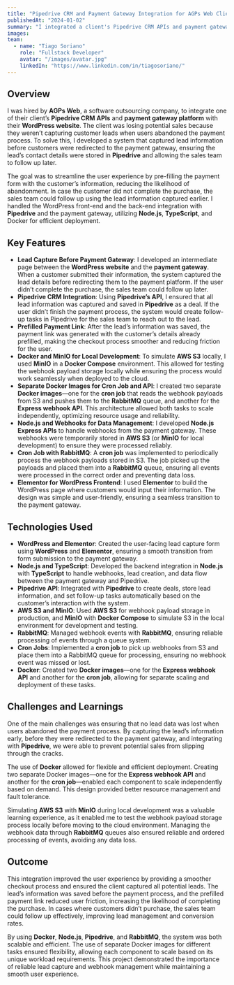 ```yaml
---
title: "Pipedrive CRM and Payment Gateway Integration for AGPs Web Client"
publishedAt: "2024-01-02"
summary: "I integrated a client's Pipedrive CRM APIs and payment gateway with their WordPress website, capturing customer leads and streamlining the payment process. I used Docker with MinIO to simulate S3 locally, and split tasks into two separate Docker images: one for a cron job and another for the Express webhook API."
images:
team:
  - name: "Tiago Soriano"
    role: "Fullstack Developer"
    avatar: "/images/avatar.jpg"
    linkedIn: "https://www.linkedin.com/in/tiagosoriano/"
---
```


## Overview

I was hired by **AGPs Web**, a software outsourcing company, to integrate one of their client’s **Pipedrive CRM APIs** and **payment gateway platform** with their **WordPress website**. The client was losing potential sales because they weren’t capturing customer leads when users abandoned the payment process. To solve this, I developed a system that captured lead information before customers were redirected to the payment gateway, ensuring the lead’s contact details were stored in **Pipedrive** and allowing the sales team to follow up later.

The goal was to streamline the user experience by pre-filling the payment form with the customer’s information, reducing the likelihood of abandonment. In case the customer did not complete the purchase, the sales team could follow up using the lead information captured earlier. I handled the WordPress front-end and the back-end integration with **Pipedrive** and the payment gateway, utilizing **Node.js**, **TypeScript**, and Docker for efficient deployment.

## Key Features

- **Lead Capture Before Payment Gateway**: I developed an intermediate page between the **WordPress website** and the **payment gateway**. When a customer submitted their information, the system captured the lead details before redirecting them to the payment platform. If the user didn’t complete the purchase, the sales team could follow up later.
- **Pipedrive CRM Integration**: Using **Pipedrive’s API**, I ensured that all lead information was captured and saved in **Pipedrive** as a deal. If the user didn’t finish the payment process, the system would create follow-up tasks in Pipedrive for the sales team to reach out to the lead.
- **Prefilled Payment Link**: After the lead’s information was saved, the payment link was generated with the customer’s details already prefilled, making the checkout process smoother and reducing friction for the user.
- **Docker and MinIO for Local Development**: To simulate **AWS S3** locally, I used **MinIO** in a **Docker Compose** environment. This allowed for testing the webhook payload storage locally while ensuring the process would work seamlessly when deployed to the cloud.
- **Separate Docker Images for Cron Job and API**: I created two separate **Docker images**—one for the **cron job** that reads the webhook payloads from S3 and pushes them to the **RabbitMQ** queue, and another for the **Express webhook API**. This architecture allowed both tasks to scale independently, optimizing resource usage and reliability.
- **Node.js and Webhooks for Data Management**: I developed **Node.js Express APIs** to handle webhooks from the payment gateway. These webhooks were temporarily stored in **AWS S3** (or **MinIO** for local development) to ensure they were processed reliably.
- **Cron Job with RabbitMQ**: A **cron job** was implemented to periodically process the webhook payloads stored in S3. The job picked up the payloads and placed them into a **RabbitMQ** queue, ensuring all events were processed in the correct order and preventing data loss.
- **Elementor for WordPress Frontend**: I used **Elementor** to build the WordPress page where customers would input their information. The design was simple and user-friendly, ensuring a seamless transition to the payment gateway.

## Technologies Used

- **WordPress and Elementor**: Created the user-facing lead capture form using **WordPress** and **Elementor**, ensuring a smooth transition from form submission to the payment gateway.
- **Node.js and TypeScript**: Developed the backend integration in **Node.js** with **TypeScript** to handle webhooks, lead creation, and data flow between the payment gateway and Pipedrive.
- **Pipedrive API**: Integrated with **Pipedrive** to create deals, store lead information, and set follow-up tasks automatically based on the customer’s interaction with the system.
- **AWS S3 and MinIO**: Used **AWS S3** for webhook payload storage in production, and **MinIO** with **Docker Compose** to simulate S3 in the local environment for development and testing.
- **RabbitMQ**: Managed webhook events with **RabbitMQ**, ensuring reliable processing of events through a queue system.
- **Cron Jobs**: Implemented a **cron job** to pick up webhooks from S3 and place them into a RabbitMQ queue for processing, ensuring no webhook event was missed or lost.
- **Docker**: Created two **Docker images**—one for the **Express webhook API** and another for the **cron job**, allowing for separate scaling and deployment of these tasks.

## Challenges and Learnings

One of the main challenges was ensuring that no lead data was lost when users abandoned the payment process. By capturing the lead’s information early, before they were redirected to the payment gateway, and integrating with **Pipedrive**, we were able to prevent potential sales from slipping through the cracks.

The use of **Docker** allowed for flexible and efficient deployment. Creating two separate Docker images—one for the **Express webhook API** and another for the **cron job**—enabled each component to scale independently based on demand. This design provided better resource management and fault tolerance.

Simulating **AWS S3** with **MinIO** during local development was a valuable learning experience, as it enabled me to test the webhook payload storage process locally before moving to the cloud environment. Managing the webhook data through **RabbitMQ** queues also ensured reliable and ordered processing of events, avoiding any data loss.

## Outcome

This integration improved the user experience by providing a smoother checkout process and ensured the client captured all potential leads. The lead’s information was saved before the payment process, and the prefilled payment link reduced user friction, increasing the likelihood of completing the purchase. In cases where customers didn’t purchase, the sales team could follow up effectively, improving lead management and conversion rates.

By using **Docker**, **Node.js**, **Pipedrive**, and **RabbitMQ**, the system was both scalable and efficient. The use of separate Docker images for different tasks ensured flexibility, allowing each component to scale based on its unique workload requirements. This project demonstrated the importance of reliable lead capture and webhook management while maintaining a smooth user experience.
